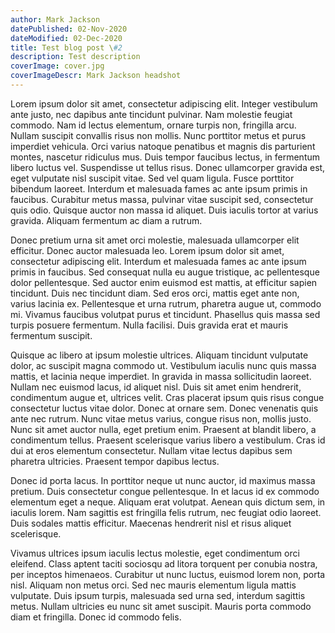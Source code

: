 ```yaml
---
author: Mark Jackson
datePublished: 02-Nov-2020
dateModified: 02-Dec-2020
title: Test blog post \#2
description: Test description
coverImage: cover.jpg
coverImageDescr: Mark Jackson headshot
---
```


Lorem ipsum dolor sit amet, consectetur adipiscing elit. Integer vestibulum ante justo, nec dapibus ante tincidunt pulvinar. Nam molestie feugiat commodo. Nam id lectus elementum, ornare turpis non, fringilla arcu. Nullam suscipit convallis risus non mollis. Nunc porttitor metus et purus imperdiet vehicula. Orci varius natoque penatibus et magnis dis parturient montes, nascetur ridiculus mus. Duis tempor faucibus lectus, in fermentum libero luctus vel. Suspendisse ut tellus risus. Donec ullamcorper gravida est, eget vulputate nisl suscipit vitae. Sed vel quam ligula. Fusce porttitor bibendum laoreet. Interdum et malesuada fames ac ante ipsum primis in faucibus. Curabitur metus massa, pulvinar vitae suscipit sed, consectetur quis odio. Quisque auctor non massa id aliquet. Duis iaculis tortor at varius gravida. Aliquam fermentum ac diam a rutrum.

Donec pretium urna sit amet orci molestie, malesuada ullamcorper elit efficitur. Donec auctor malesuada leo. Lorem ipsum dolor sit amet, consectetur adipiscing elit. Interdum et malesuada fames ac ante ipsum primis in faucibus. Sed consequat nulla eu augue tristique, ac pellentesque dolor pellentesque. Sed auctor enim euismod est mattis, at efficitur sapien tincidunt. Duis nec tincidunt diam. Sed eros orci, mattis eget ante non, varius lacinia ex. Pellentesque et urna rutrum, pharetra augue ut, commodo mi. Vivamus faucibus volutpat purus et tincidunt. Phasellus quis massa sed turpis posuere fermentum. Nulla facilisi. Duis gravida erat et mauris fermentum suscipit.

Quisque ac libero at ipsum molestie ultrices. Aliquam tincidunt vulputate dolor, ac suscipit magna commodo ut. Vestibulum iaculis nunc quis massa mattis, et lacinia neque imperdiet. In gravida in massa sollicitudin laoreet. Nullam nec euismod lacus, id aliquet nisl. Duis sit amet enim hendrerit, condimentum augue et, ultrices velit. Cras placerat ipsum quis risus congue consectetur luctus vitae dolor. Donec at ornare sem. Donec venenatis quis ante nec rutrum. Nunc vitae metus varius, congue risus non, mollis justo. Nunc sit amet auctor nulla, eget pretium enim. Praesent at blandit libero, a condimentum tellus. Praesent scelerisque varius libero a vestibulum. Cras id dui at eros elementum consectetur. Nullam vitae lectus dapibus sem pharetra ultricies. Praesent tempor dapibus lectus.

Donec id porta lacus. In porttitor neque ut nunc auctor, id maximus massa pretium. Duis consectetur congue pellentesque. In et lacus id ex commodo elementum eget a neque. Aliquam erat volutpat. Aenean quis dictum sem, in iaculis lorem. Nam sagittis est fringilla felis rutrum, nec feugiat odio laoreet. Duis sodales mattis efficitur. Maecenas hendrerit nisl et risus aliquet scelerisque.

Vivamus ultrices ipsum iaculis lectus molestie, eget condimentum orci eleifend. Class aptent taciti sociosqu ad litora torquent per conubia nostra, per inceptos himenaeos. Curabitur ut nunc luctus, euismod lorem non, porta nisl. Aliquam non metus orci. Sed nec mauris elementum ligula mattis vulputate. Duis ipsum turpis, malesuada sed urna sed, interdum sagittis metus. Nullam ultricies eu nunc sit amet suscipit. Mauris porta commodo diam et fringilla. Donec id commodo felis.
